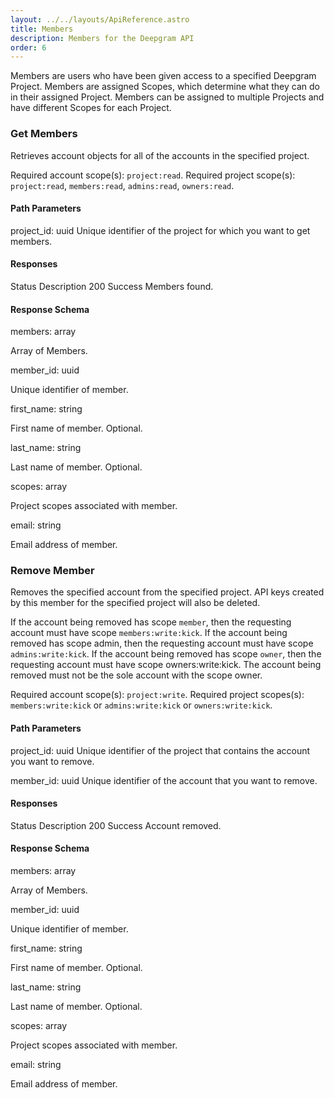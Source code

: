 ```yaml
---
layout: ../../layouts/ApiReference.astro
title: Members
description: Members for the Deepgram API
order: 6
---
```


Members are users who have been given access to a specified Deepgram Project. Members are assigned Scopes, which determine what they can do in their assigned Project. Members can be assigned to multiple Projects and have different Scopes for each Project.

<div>
<div slot="left">

### Get Members

Retrieves account objects for all of the accounts in the specified project.

Required account scope(s): `project:read`. Required project scope(s): `project:read`, `members:read`, `admins:read`, `owners:read`.

#### Path Parameters

project_id: uuid
Unique identifier of the project for which you want to get members.

#### Responses

Status Description
200 Success Members found.

#### Response Schema

members: array

Array of Members.

member_id: uuid

Unique identifier of member.

first_name: string

First name of member. Optional.

last_name: string

Last name of member. Optional.

scopes: array

Project scopes associated with member.

email: string

Email address of member.

</div>
</div>

<div>
<div slot="left">

### Remove Member

Removes the specified account from the specified project. API keys created by this member for the specified project will also be deleted.

If the account being removed has scope `member`, then the requesting account must have scope `members:write:kick`. If the account being removed has scope admin, then the requesting account must have scope `admins:write:kick`. If the account being removed has scope `owner`, then the requesting account must have scope owners:write:kick. The account being removed must not be the sole account with the scope owner.

Required account scope(s): `project:write`. Required project scopes(s): `members:write:kick` or `admins:write:kick` or `owners:write:kick`.

#### Path Parameters

project_id: uuid
Unique identifier of the project that contains the account you want to remove.

member_id: uuid
Unique identifier of the account that you want to remove.

#### Responses

Status Description
200 Success Account removed.

#### Response Schema

members: array

Array of Members.

member_id: uuid

Unique identifier of member.

first_name: string

First name of member. Optional.

last_name: string

Last name of member. Optional.

scopes: array

Project scopes associated with member.

email: string

Email address of member.

</div>
</div>
